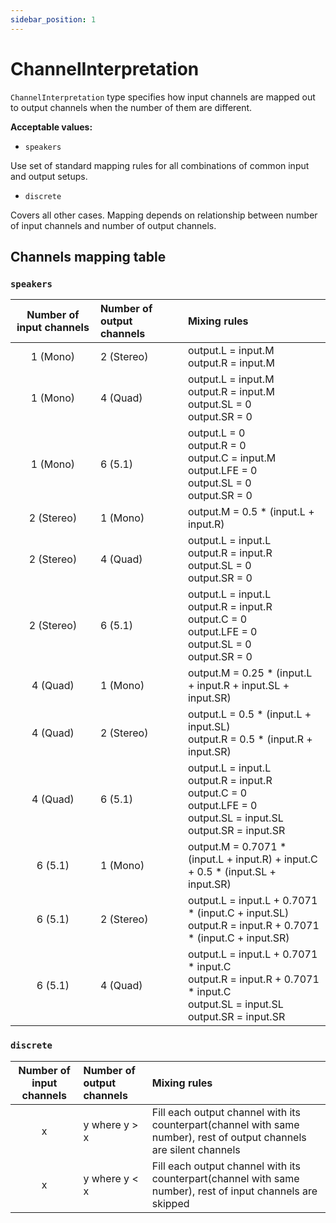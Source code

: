```yaml
---
sidebar_position: 1
---
```


# ChannelInterpretation

`ChannelInterpretation` type specifies how input channels are mapped out to output channels when the number of them are different.

**Acceptable values:**
  - `speakers`

  Use set of standard mapping rules for all combinations of common input and output setups.

  - `discrete`

  Covers all other cases. Mapping depends on relationship between number of input channels and number of output channels.


## Channels mapping table

### `speakers`

| Number of input channels | Number of output channels | Mixing rules |
| :------------------------: | :------------------------- | :------------ |
| 1 (Mono) | 2 (Stereo) | output.L = input.M <br /> output.R = input.M |
| 1 (Mono) | 4 (Quad) | output.L = input.M <br /> output.R = input.M <br /> output.SL = 0 <br /> output.SR = 0 |
| 1 (Mono) | 6 (5.1) | output.L = 0 <br /> output.R = 0 <br /> output.C = input.M <br /> output.LFE = 0 <br /> output.SL = 0 <br /> output.SR = 0 |
| 2 (Stereo) | 1 (Mono) | output.M = 0.5 \* (input.L + input.R) |
| 2 (Stereo) | 4 (Quad) | output.L = input.L <br /> output.R = input.R <br /> output.SL = 0 <br /> output.SR = 0 |
| 2 (Stereo) | 6 (5.1) | output.L = input.L <br /> output.R = input.R <br /> output.C = 0 <br /> output.LFE = 0 <br /> output.SL = 0 <br /> output.SR = 0 |
| 4 (Quad) | 1 (Mono) | output.M = 0.25 \* (input.L + input.R + input.SL + input.SR) |
| 4 (Quad) | 2 (Stereo) | output.L = 0.5 \* (input.L + input.SL) <br /> output.R = 0.5 \* (input.R + input.SR) |
| 4 (Quad) | 6 (5.1) | output.L = input.L <br /> output.R = input.R <br /> output.C = 0 <br /> output.LFE = 0 <br /> output.SL = input.SL <br /> output.SR = input.SR |
| 6 (5.1) | 1 (Mono) | output.M = 0.7071 \* (input.L + input.R) + input.C <br /> + 0.5 \* (input.SL + input.SR) |
| 6 (5.1) | 2 (Stereo) | output.L = input.L + 0.7071 \* (input.C + input.SL) <br /> output.R = input.R + 0.7071 \* (input.C + input.SR) |
| 6 (5.1) | 4 (Quad) | output.L = input.L + 0.7071 \* input.C <br /> output.R = input.R + 0.7071 \* input.C <br /> output.SL = input.SL <br /> output.SR = input.SR |

### `discrete`

| Number of input channels | Number of output channels | Mixing rules |
| :------------------------: | :------------------------- | :------------ |
| x | y where y > x | Fill each output channel with its counterpart(channel with same number), rest of output channels are silent channels |
| x | y where y < x | Fill each output channel with its counterpart(channel with same number), rest of input channels are skipped |
